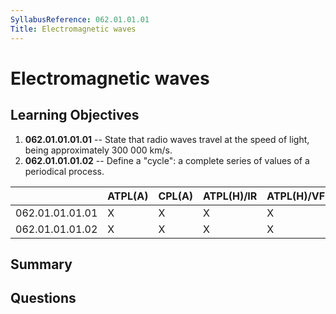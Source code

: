 ```yaml
---
SyllabusReference: 062.01.01.01
Title: Electromagnetic waves
---
```


# Electromagnetic waves

## Learning Objectives

1. **062.01.01.01.01** -- State that radio waves travel at the speed of light,
   being approximately 300 000 km/s.
2. **062.01.01.01.02** -- Define a "cycle": a complete series of values of a
   periodical process.

|                 | ATPL(A) | CPL(A) | ATPL(H)/IR | ATPL(H)/VFR | CPL(H) | IR  | CBIR(A) |
| --------------- | ------- | ------ | ---------- | ----------- | ------ | --- | ------- |
| 062.01.01.01.01 | X       | X      | X          | X           | X      | X   |         |
| 062.01.01.01.02 | X       | X      | X          | X           | X      | X   |         |

## Summary

## Questions
